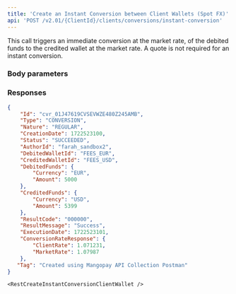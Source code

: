 ```yaml
---
title: 'Create an Instant Conversion between Client Wallets (Spot FX)'  
api: 'POST /v2.01/{ClientId}/clients/conversions/instant-conversion'  
---
```



  

This call triggers an immediate conversion at the market rate, of the debited funds to the credited wallet at the market rate. A quote is not required for an instant conversion.

### Body parameters  

<DebitedWalletType />
<DebitedFunds />
<CreditedWalletType />
<CreditedFunds />
<Tag />  

### Responses  

<AccordionGroup>

<Accordion title="200 - Succeeded">  

<IdResponse />  
<Type9Response />  
<NatureResponse />  
<CreationDateResponse />  
<Status2Response />  
<AuthorId4Response />  
<DebitedWalletId2Response />  
<CreditedWalletId3Response />  
<DebitedFundsResponse />  
<CreditedFundsResponse />  
<ResultCodeResponse />  
<ResultMessageResponse />  
<ExecutionDateResponse />  
<ConversionRateResponseResponse />  
<Tag2Response />

</Accordion>

</AccordionGroup>  


<ResponseExample>  

```json 200 - Succeeded  
{
    "Id": "cvr_01J47619CVSEVWZE480Z245AMB",
    "Type": "CONVERSION",
    "Nature": "REGULAR",
    "CreationDate": 1722523100,
    "Status": "SUCCEEDED",
    "AuthorId": "farah_sandbox2",
    "DebitedWalletId": "FEES_EUR",
    "CreditedWalletId": "FEES_USD",
    "DebitedFunds": {
        "Currency": "EUR",
        "Amount": 5000
    },
    "CreditedFunds": {
        "Currency": "USD",
        "Amount": 5399
    },
    "ResultCode": "000000",
    "ResultMessage": "Success",
    "ExecutionDate": 1722523101,
    "ConversionRateResponse": {
        "ClientRate": 1.071231,
        "MarketRate": 1.07987
    },
   "Tag": "Created using Mangopay API Collection Postman"
}
 ```  

</ResponseExample>  

<RequestExample>  
  
    <RestCreateInstantConversionClientWallet />
  
</RequestExample>